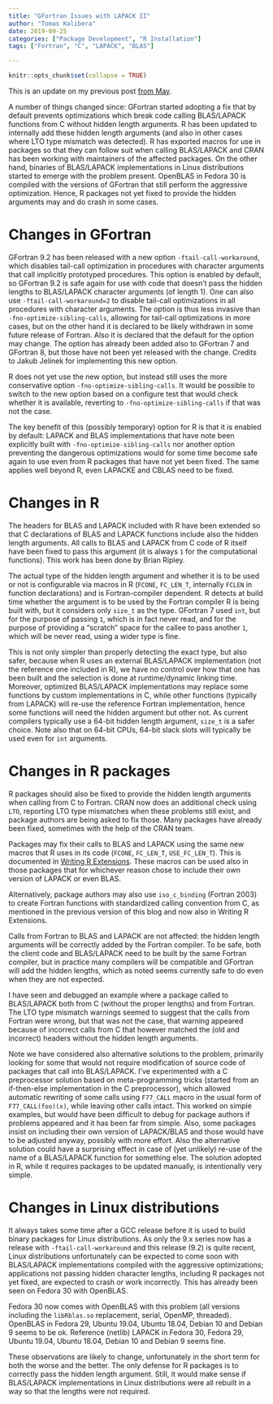 ```yaml
---
title: "GFortran Issues with LAPACK II"
author: "Tomas Kalibera"
date: 2019-09-25
categories: ["Package Development", "R Installation"]
tags: ["Fortran", "C", "LAPACK", "BLAS"]

---
```


```r
knitr::opts_chunk$set(collapse = TRUE)
```

This is an update on my previous post [from
May](https://blog.r-project.org/2019/05/15/gfortran-issues-with-lapack/).

A number of things changed since: GFortran started adopting a fix that by
default prevents optimizations which break code calling BLAS/LAPACK
functions from C without hidden length arguments.  R has been updated to
internally add these hidden length arguments (and also in other cases where
LTO type mismatch was detected).  R has exported macros for use in packages
so that they can follow suit when calling BLAS/LAPACK and CRAN has been
working with maintainers of the affected packages.  On the other hand,
binaries of BLAS/LAPACK implementations in Linux distributions started to
emerge with the problem present.  OpenBLAS in Fedora 30 is compiled with the
versions of GFortran that still perform the aggressive optimization.  Hence,
R packages not yet fixed to provide the hidden arguments may and do crash in
some cases.

# Changes in GFortran

GFortran 9.2 has been released with a new option `-ftail-call-workaround`,
which disables tail-call optimization in procedures with character arguments
that call implicitly prototyped procedures.  This option is enabled by
default, so GFortran 9.2 is safe again for use with code that doesn't pass
the hidden lengths to BLAS/LAPACK character arguments (of length 1).  One
can also use `-ftail-call-workaround=2` to disable tail-call optimizations
in all procedures with character arguments.  The option is thus less
invasive than `-fno-optimize-sibling-calls`, allowing for tail-call
optimizations in more cases, but on the other hand it is declared to be
likely withdrawn in some future release of Fortran.  Also it is declared
that the default for the option may change.  The option has already been
added also to GFortran 7 and GFortran 8, but those have not been yet
released with the change. Credits to Jakub Jelinek for implementing this
new option.

R does not yet use the new option, but instead still uses the more
conservative option `-fno-optimize-sibling-calls`.  It would be possible to
switch to the new option based on a configure test that would check whether
it is available, reverting to `-fno-optimize-sibling-calls` if that was not
the case.

The key benefit of this (possibly temporary) option for R is that it is
enabled by default: LAPACK and BLAS implementations that have note been
explicitly built with `-fno-optimize-sibling-calls` nor another option
preventing the dangerous optimizations would for some time become safe again
to use even from R packages that have not yet been fixed.  The same applies
well beyond R, even LAPACKE and CBLAS need to be fixed.

# Changes in R

The headers for BLAS and LAPACK included with R have been extended so that C
declarations of BLAS and LAPACK functions include also the hidden length
arguments.  All calls to BLAS and LAPACK from C code of R itself have been
fixed to pass this argument (it is always `1` for the computational
functions). This work has been done by Brian Ripley.

The actual type of the hidden length argument and whether it is to be used
or not is configurable via macros in R (`FCONE`, `FC_LEN_T`, internally
`FCLEN` in function declarations) and is Fortran-compiler dependent.  R
detects at build time whether the argument is to be used by the Fortran
compiler R is being built with, but it considers only `size_t` as the type.
GFortran 7 used `int`, but for the purpose of passing `1`, which is in fact
never read, and for the purpose of providing a "scratch" space for the
callee to pass another `1`, which will be never read, using a wider type is
fine.

This is not only simpler than properly detecting the exact type, but also
safer, because when R uses an external BLAS/LAPACK implementation (not the
reference one included in R), we have no control over how that one has been
built and the selection is done at runtime/dynamic linking time.  Moreover,
optimized BLAS/LAPACK implementations may replace some functions by custom
implementations in C, while other functions (typically from LAPACK) will
re-use the reference Fortran implementation, hence some functions will need
the hidden argument but other not.  As current compilers typically use a
64-bit hidden length argument, `size_t` is a safer choice.  Note also that
on 64-bit CPUs, 64-bit slack slots will typically be used even for `int`
arguments.

# Changes in R packages

R packages should also be fixed to provide the hidden length arguments when
calling from C to Fortran. CRAN now does an additional check using `LTO`,
reporting LTO type mismatches when these problems still exist, and package
authors are being asked to fix those. Many packages have already been fixed,
sometimes with the help of the CRAN team.

Packages may fix their calls to BLAS and LAPACK using the same new macros
that R uses in its code (`FCONE`, `FC_LEN_T`, `USE_FC_LEN_T`).  This is
documented in [Writing R
Extensions](https://cran.r-project.org/doc/manuals/r-devel/R-exts.html#Fortran-character-strings).
These macros can be used also in those packages that for whichever reason
chose to include their own version of LAPACK or even BLAS.

Alternatively, package authors may also use `iso_c_binding` (Fortran 2003)
to create Fortran functions with standardized calling convention from C, as
mentioned in the previous version of this blog and now also in Writing R
Extensions.

Calls from Fortran to BLAS and LAPACK are not affected: the hidden length
arguments will be correctly added by the Fortran compiler. To be safe, both
the client code and BLAS/LAPACK need to be built by the same Fortran
compiler, but in practice many compilers will be compatible and GFortran
will add the hidden lengths, which as noted seems currently safe to do even
when they are not expected.

I have seen and debugged an example where a package called to BLAS/LAPACK
both from C (without the proper lengths) and from Fortran. The LTO type
mismatch warnings seemed to suggest that the calls from Fortran were wrong, but
that was not the case, that warning appeared because of incorrect calls from
C that however matched the (old and incorrect) headers without the hidden
length arguments.

Note we have considered also alternative solutions to the problem, primarily
looking for some that would not require modification of source code of
packages that call into BLAS/LAPACK.  I've experimented with a C
preprocessor solution based on meta-programming tricks (started from an
if-then-else implementation in the C preprocessor), which allowed automatic
rewriting of some calls using `F77_CALL` macro in the usual form of
`F77_CALL(foo)(x)`, while leaving other calls intact.  This worked on simple
examples, but would have been difficult to debug for package authors if
problems appeared and it has been far from simple.  Also, some packages
insist on including their own version of LAPACK/BLAS and those would have to
be adjusted anyway, possibly with more effort.  Also the alternative
solution could have a surprising effect in case of (yet unlikely) re-use of
the name of a BLAS/LAPACK function for something else.  The solution adopted
in R, while it requires packages to be updated manually, is intentionally
very simple.

# Changes in Linux distributions

It always takes some time after a GCC release before it is used to build
binary packages for Linux distributions.  As only the 9.x series now has a
release with `-ftail-call-workaround` and this release (9.2) is quite
recent, Linux distributions unfortunately can be expected to come soon with
BLAS/LAPACK implementations compiled with the aggressive optimizations;
applications not passing hidden character lengths, including R packages not
yet fixed, are expected to crash or work incorrectly. This has already been
seen on Fedora 30 with OpenBLAS.

Fedora 30 now comes with OpenBLAS with this problem (all versions including
the `libRblas.so` replacement, serial, OpenMP, threaded).  OpenBLAS in
Fedora 29, Ubuntu 19.04, Ubuntu 18.04, Debian 10 and Debian 9 seems to be
ok.  Reference (netlib) LAPACK in Fedora 30, Fedora 29, Ubuntu 19.04, Ubuntu
18.04, Debian 10 and Debian 9 seems fine.

These observations are likely to change, unfortunately in the short term for
both the worse and the better.  The only defense for R packages is to
correctly pass the hidden length argument.  Still, it would make sense if
BLAS/LAPACK implementations in Linux distributions were all rebuilt in a way
so that the lengths were not required.
